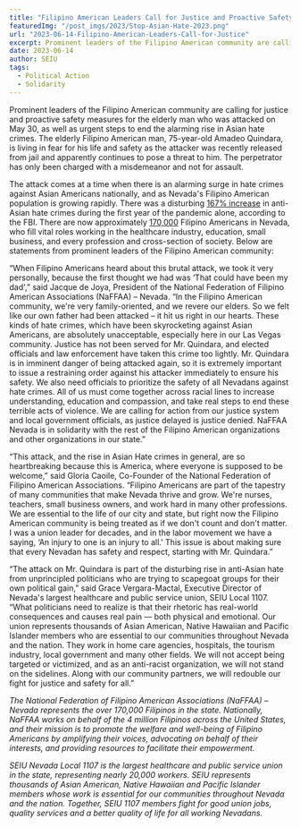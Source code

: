 ```yaml
---
title: "Filipino American Leaders Call for Justice and Proactive Safety Measures for Elderly Man Who Was Attacked, and Urgent Steps to End Asian Hate"
featuredImg: "/post_imgs/2023/Stop-Asian-Hate-2023.png"
url: "2023-06-14-Filipino-American-Leaders-Call-for-Justice"
excerpt: Prominent leaders of the Filipino American community are calling for justice and proactive safety measures for the elderly man who was attacked on May 30, as well as urgent steps to end the alarming rise in Asian hate crimes.
date: 2023-06-14
author: SEIU
tags:
  - Political Action
  - Solidarity
---
```


Prominent leaders of the Filipino American community are calling for justice and proactive safety measures for the elderly man who was attacked on May 30, as well as urgent steps to end the alarming rise in Asian hate crimes. The elderly Filipino American man, 75-year-old Amadeo Quindara, is living in fear for his life and safety as the attacker was recently released from jail and apparently continues to pose a threat to him. The perpetrator has only been charged with a misdemeanor and not for assault.

The attack comes at a time when there is an alarming surge in hate crimes against Asian Americans nationally, and as Nevada's Filipino American population is growing rapidly. There was a disturbing [167% increase](https://www.themarshallproject.org/2023/03/25/asian-hate-crime-fbi-black-lgbtq) in anti-Asian hate crimes during the first year of the pandemic alone, according to the FBI. There are now approximately [170,000](https://en.wikipedia.org/wiki/Demographics_of_Filipino_Americans) Filipino Americans in Nevada, who fill vital roles working in the healthcare industry, education, small business, and every profession and cross-section of society. Below are statements from prominent leaders of the Filipino American community:

“When Filipino Americans heard about this brutal attack, we took it very personally, because the first thought we had was ‘That could have been my dad',” said Jacque de Joya, President of the National Federation of Filipino American Associations (NaFFAA) – Nevada. “In the Filipino American community, we're very family-oriented, and we revere our elders. So we felt like our own father had been attacked – it hit us right in our hearts. These kinds of hate crimes, which have been skyrocketing against Asian Americans, are absolutely unacceptable, especially here in our Las Vegas community. Justice has not been served for Mr. Quindara, and elected officials and law enforcement have taken this crime too lightly. Mr. Quindara is in imminent danger of being attacked again, so it is extremely important to issue a restraining order against his attacker immediately to ensure his safety. We also need officials to prioritize the safety of all Nevadans against hate crimes. All of us must come together across racial lines to increase understanding, education and compassion, and take real steps to end these terrible acts of violence. We are calling for action from our justice system and local government officials, as justice delayed is justice denied. NaFFAA Nevada is in solidarity with the rest of the Filipino American organizations and other organizations in our state.”

“This attack, and the rise in Asian Hate crimes in general, are so heartbreaking because this is America, where everyone is supposed to be welcome,” said Gloria Caoile, Co-Founder of the National Federation of Filipino American Associations. “Filipino Americans are part of the tapestry of many communities that make Nevada thrive and grow. We're nurses, teachers, small business owners, and work hard in many other professions. We are essential to the life of our city and state, but right now the Filipino American community is being treated as if we don't count and don't matter. I was a union leader for decades, and in the labor movement we have a saying, ‘An injury to one is an injury to all.' This issue is about making sure that every Nevadan has safety and respect, starting with Mr. Quindara.”

“The attack on Mr. Quindara is part of the disturbing rise in anti-Asian hate from unprincipled politicians who are trying to scapegoat groups for their own political gain,” said Grace Vergara-Mactal, Executive Director of Nevada's largest healthcare and public service union, SEIU Local 1107. “What politicians need to realize is that their rhetoric has real-world consequences and causes real pain — both physical and emotional. Our union represents thousands of Asian American, Native Hawaiian and Pacific Islander members who are essential to our communities throughout Nevada and the nation. They work in home care agencies, hospitals, the tourism industry, local government and many other fields. We will not accept being targeted or victimized, and as an anti-racist organization, we will not stand on the sidelines. Along with our community partners, we will redouble our fight for justice and safety for all.”

_The National Federation of Filipino American Associations (NaFFAA) – Nevada represents the over 170,000 Filipinos in the state. Nationally, NaFFAA works on behalf of the 4 million Filipinos across the United States, and their mission is to promote the welfare and well-being of Filipino Americans by amplifying their voices, advocating on behalf of their interests, and providing resources to facilitate their empowerment._

_SEIU Nevada Local 1107 is the largest healthcare and public service union in the state, representing nearly 20,000 workers. SEIU represents thousands of Asian American, Native Hawaiian and Pacific Islander members whose work is essential for our communities throughout Nevada and the nation. Together, SEIU 1107 members fight for good union jobs, quality services and a better quality of life for all working Nevadans._
